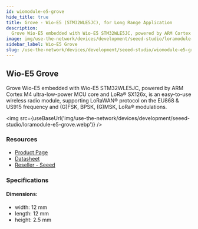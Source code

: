 ```yaml
---
id: wiomodule-e5-grove
hide_title: true
title: Grove - Wio-E5 (STM32WLE5JC), for Long Range Application
description:
  Grove Wio-E5 embedded with Wio-E5 STM32WLE5JC, powered by ARM Cortex M4 ultra-low-power MCU core and Long Range SX126x, is an easy-to-use wireless radio module, supporting LoRaWAN protocol on the EU868 & US915 frequency and (G)FSK, BPSK, (G)MSK, Long Range modulations.
image: img/use-the-network/devices/development/seeed-studio/loramodule-e5.jpg
sidebar_label: Wio-E5 Grove
slug: /use-the-network/devices/development/seeed-studio/wiomodule-e5-grove
---
```



## Wio-E5 Grove

Grove Wio-E5 embedded with Wio-E5 STM32WLE5JC, powered by ARM Cortex M4 ultra-low-power MCU core
and LoRa® SX126x, is an easy-to-use wireless radio module, supporting LoRaWAN® protocol on the EU868 &
US915 frequency and (G)FSK, BPSK, (G)MSK, LoRa® modulations.

<img
  src={useBaseUrl('img/use-the-network/devices/development/seeed-studio/loramodule-e5-grove.webp')}
/>

### Resources

- [Product Page](https://www.seeedstudio.com/Grove-LoRa-E5-STM32WLE5JC-p-4867.html)
- [Datasheet](https://files.seeedstudio.com/products/113020091/Grove%20-%20LoRa%20-E5%20v1.0.pdf)
- [Reseller - Seeed](https://www.seeedstudio.com/Grove-LoRa-E5-STM32WLE5JC-p-4867.html)

### Specifications

#### Dimensions:

- width: 12 mm
- length: 12 mm
- height: 2.5 mm
